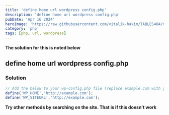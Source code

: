 ```yaml
---
title: 'define home url wordpress config.php'
description: 'define home url wordpress config.php'
pubDate: 'Apr 16 2024'
heroImage: 'https://raw.githubusercontent.com/vitalik-hakim/TABLES404/main/error_b/php.png'
category: 'php'
tags: [php, url, wordpress]
---
```


**The solution for this is noted below**

## define home url wordpress config.php

### Solution

```php
// Add the below to your wp-config.php file (replace example.com with your domain)
define('WP_HOME','http://example.com');
define('WP_SITEURL','http://example.com');
```

**Try other methods by searching on the site. That is if this doesn't work**
